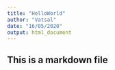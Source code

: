 ```yaml
---
title: "HelloWorld"
author: "Vatsal"
date: "16/05/2020"
output: html_document
---
```


## This is a markdown file